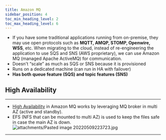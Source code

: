 ```yaml
---
title: Amazon MQ
sidebar_position: 4
toc_min_heading_level: 2
toc_max_heading_level: 6
---
```



- If you have some traditional applications running from on-premise, they may use open protocols such as **MQTT, AMQP, STOMP, Openwire, WSS**, etc. When migrating to the cloud, instead of re-engineering the application to use SQS and SNS (AWS proprietary), we can use Amazon MQ (managed Apache ActiveMQ) for communication.
- Doesn't “scale” as much as SQS or SNS because it is provisioned
- Runs on a dedicated machine (can run in HA with failover)
- **Has both queue feature (SQS) and topic features (SNS)**

## High Availability
---------------------------------------------------------

- [High Availability](../Concepts.mdx#high-availability) in Amazon MQ works by leveraging MQ broker in multi AZ (active and standby).
- EFS (NFS that can be mounted to multi AZ) is used to keep the files safe in case the main AZ is down. ![attachments/Pasted image 20220509223723.jpg](./img/amazon-mq.jpg)

* * *